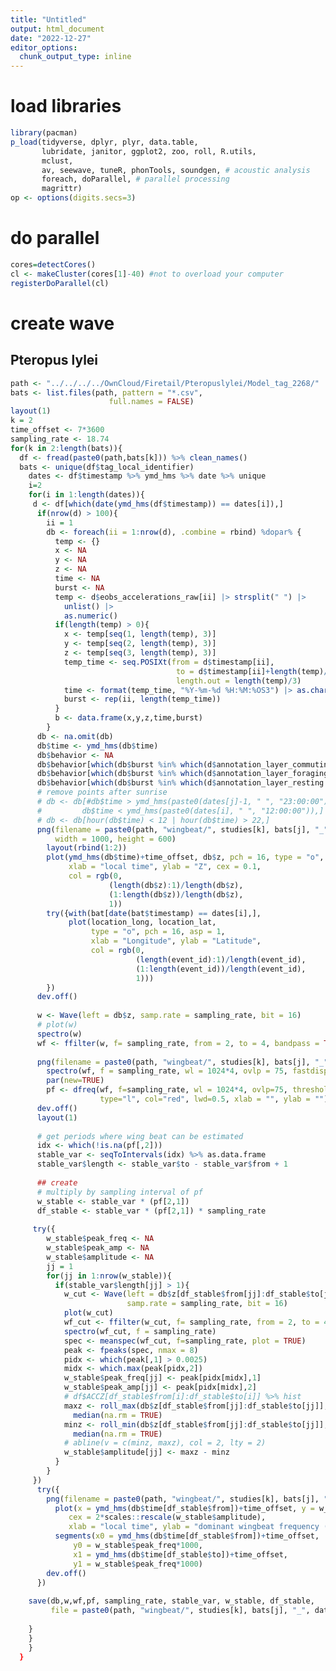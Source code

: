 ```yaml
---
title: "Untitled"
output: html_document
date: "2022-12-27"
editor_options: 
  chunk_output_type: inline
---
```



# load libraries
```r
library(pacman)
p_load(tidyverse, dplyr, plyr, data.table,
       lubridate, janitor, ggplot2, zoo, roll, R.utils,
       mclust,
       av, seewave, tuneR, phonTools, soundgen, # acoustic analysis
       foreach, doParallel, # parallel processing
       magrittr)
op <- options(digits.secs=3)
```

# do parallel
```r
cores=detectCores()
cl <- makeCluster(cores[1]-40) #not to overload your computer
registerDoParallel(cl)
```


# create wave
## Pteropus lylei

```r
path <- "../../../../OwnCloud/Firetail/Pteropuslylei/Model_tag_2268/"
bats <- list.files(path, pattern = "*.csv", 
                      full.names = FALSE)
layout(1)
k = 2
time_offset <- 7*3600
sampling_rate <- 18.74
for(k in 2:length(bats)){
  df <- fread(paste0(path,bats[k])) %>% clean_names()
  bats <- unique(df$tag_local_identifier)
    dates <- df$timestamp %>% ymd_hms %>% date %>% unique  
    i=2
    for(i in 1:length(dates)){
     d <- df[which(date(ymd_hms(df$timestamp)) == dates[i]),]
      if(nrow(d) > 100){
        ii = 1
        db <- foreach(ii = 1:nrow(d), .combine = rbind) %dopar% {
          temp <- {}
          x <- NA
          y <- NA
          z <- NA
          time <- NA
          burst <- NA
          temp <- d$eobs_accelerations_raw[ii] |> strsplit(" ") |> 
            unlist() |> 
            as.numeric()
          if(length(temp) > 0){
            x <- temp[seq(1, length(temp), 3)]
            y <- temp[seq(2, length(temp), 3)]
            z <- temp[seq(3, length(temp), 3)]
            temp_time <- seq.POSIXt(from = d$timestamp[ii], 
                                     to = d$timestamp[ii]+length(temp)/sampling_rate/3, 
                                     length.out = length(temp)/3)
            time <- format(temp_time, "%Y-%m-%d %H:%M:%OS3") |> as.character()
            burst <- rep(ii, length(temp_time))
          }
          b <- data.frame(x,y,z,time,burst)
        }
      db <- na.omit(db)
      db$time <- ymd_hms(db$time)
      db$behavior <- NA
      db$behavior[which(db$burst %in% which(d$annotation_layer_commuting != ""))] <- "commuting"
      db$behavior[which(db$burst %in% which(d$annotation_layer_foraging != ""))] <- "foraging"
      db$behavior[which(db$burst %in% which(d$annotation_layer_resting != ""))] <- "resting"
      # remove points after sunrise
      # db <- db[#db$time > ymd_hms(paste0(dates[j]-1, " ", "23:00:00")) &
      #         db$time < ymd_hms(paste0(dates[i], " ", "12:00:00")),]
      # db <- db[hour(db$time) < 12 | hour(db$time) > 22,]
      png(filename = paste0(path, "wingbeat/", studies[k], bats[j], "_", dates[i],"_z_by_time.png"),
          width = 1000, height = 600)
        layout(rbind(1:2))
        plot(ymd_hms(db$time)+time_offset, db$z, pch = 16, type = "o", main = bats[j],
             xlab = "local time", ylab = "Z", cex = 0.1,
             col = rgb(0,
                      (length(db$z):1)/length(db$z),
                      (1:length(db$z))/length(db$z),
                      1))
        try({with(bat[date(bat$timestamp) == dates[i],], 
             plot(location_long, location_lat, 
                  type = "o", pch = 16, asp = 1,
                  xlab = "Longitude", ylab = "Latitude",
                  col = rgb(0,
                            (length(event_id):1)/length(event_id),
                            (1:length(event_id))/length(event_id),
                            1)))
        })
      dev.off()
    
      w <- Wave(left = db$z, samp.rate = sampling_rate, bit = 16)
      # plot(w)
      spectro(w)
      wf <- ffilter(w, f= sampling_rate, from = 2, to = 4, bandpass = TRUE)
      
      png(filename = paste0(path, "wingbeat/", studies[k], bats[j], "_", dates[i],"_wingbeatfreq.png"))
        spectro(wf, f = sampling_rate, wl = 1024*4, ovlp = 75, fastdisp = TRUE)
        par(new=TRUE)
        pf <- dfreq(wf, f=sampling_rate, wl = 1024*4, ovlp=75, threshold=30, 
                    type="l", col="red", lwd=0.5, xlab = "", ylab = "")  
      dev.off()
      layout(1)
    
      # get periods where wing beat can be estimated
      idx <- which(!is.na(pf[,2]))
      stable_var <- seqToIntervals(idx) %>% as.data.frame
      stable_var$length <- stable_var$to - stable_var$from + 1
      
      ## create 
      # multiply by sampling interval of pf
      w_stable <- stable_var * (pf[2,1])
      df_stable <- stable_var * (pf[2,1]) * sampling_rate
      
     try({
        w_stable$peak_freq <- NA
        w_stable$peak_amp <- NA
        w_stable$amplitude <- NA
        jj = 1
        for(jj in 1:nrow(w_stable)){
          if(stable_var$length[jj] > 1){
            w_cut <- Wave(left = db$z[df_stable$from[jj]:df_stable$to[jj]] %>% na.omit, 
                          samp.rate = sampling_rate, bit = 16)
            plot(w_cut)
            wf_cut <- ffilter(w_cut, f= sampling_rate, from = 2, to = 4, bandpass = TRUE)
            spectro(wf_cut, f = sampling_rate)
            spec <- meanspec(wf_cut, f=sampling_rate, plot = TRUE)
            peak <- fpeaks(spec, nmax = 8)
            pidx <- which(peak[,1] > 0.0025) 
            midx <- which.max(peak[pidx,2])
            w_stable$peak_freq[jj] <- peak[pidx[midx],1]
            w_stable$peak_amp[jj] <- peak[pidx[midx],2]  
            # df$ACCZ[df_stable$from[i]:df_stable$to[i]] %>% hist
            maxz <- roll_max(db$z[df_stable$from[jj]:df_stable$to[jj]], width = 6) %>%
              median(na.rm = TRUE)
            minz <- roll_min(db$z[df_stable$from[jj]:df_stable$to[jj]], width = 6) %>%
              median(na.rm = TRUE)
            # abline(v = c(minz, maxz), col = 2, lty = 2)
            w_stable$amplitude[jj] <- maxz - minz 
          }
        }
     }) 
      try({
        png(filename = paste0(path, "wingbeat/", studies[k], bats[j], "_", dates[i],"_domfreq_segments.png"))
          plot(x = ymd_hms(db$time[df_stable$from])+time_offset, y = w_stable$peak_freq*1000, 
             cex = 2*scales::rescale(w_stable$amplitude), 
             xlab = "local time", ylab = "dominant wingbeat frequency (Hz)")
          segments(x0 = ymd_hms(db$time[df_stable$from])+time_offset, 
              y0 = w_stable$peak_freq*1000, 
              x1 = ymd_hms(db$time[df_stable$to])+time_offset, 
              y1 = w_stable$peak_freq*1000)
        dev.off()  
      })
      
    save(db,w,wf,pf, sampling_rate, stable_var, w_stable, df_stable, 
         file = paste0(path, "wingbeat/", studies[k], bats[j], "_", dates[i],"_wingbeatfreq.robj"))
      
    } 
    }
    }
  }


```
